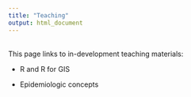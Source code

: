 ```yaml
---
title: "Teaching"
output: html_document
---
```


<br> This page links to in-development teaching materials:

-   R and R for GIS

-   Epidemiologic concepts
